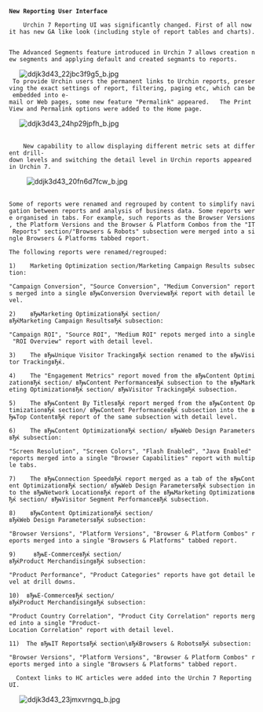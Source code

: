          
   
 
 '''New Reporting User Interface''' 

 
   
 
     Urchin 7 Reporting UI was significantly changed. First of all now it has new GA like look (including style of report tables and charts).  

 
 The Advanced Segments feature introduced in Urchin 7 allows creation new segments and applying default and created segmants to reports.  

    [[Image:ddjk3d43_22jbc3f9g5_b.jpg]]
  To provide Urchin users the permanent links to Urchin reports, preserving the exact settings of report, filtering, paging etc, which can be embedded into e-mail or Web pages, some new feature "Permalink" appeared.   The Print View and Permalink options were added to the Home page. 
   
    [[Image:ddjk3d43_24hp29jpfh_b.jpg]]    
   
 
     New capability to allow displaying different metric sets at different drill-down levels and switching the detail level in Urchin reports appeared in Urchin 7.  

      [[Image:ddjk3d43_20fn6d7fcw_b.jpg]] 
 
       
 Some of reports were renamed and regrouped by content to simplify navigation between reports and analysis of business data. Some reports were organised in tabs. For example, such reports as the Browser Versions, the Platform Versions and the Browser &amp; Platform Combos from the "IT Reports" section/"Browsers &amp; Robots" subsection were merged into a single Browsers &amp; Platforms tabbed report. 

 
   
 
 The following reports were renamed/regrouped: 

 
   
 
 1)    Marketing Optimization section/Marketing Campaign Results subsection: 

 
 "Campaign Conversion", "Source Conversion", "Medium Conversion" reports merged into a single вЂњConversion OverviewвЂќ report with detail level. 

 
 2)    вЂњMarketing OptimizationвЂќ section/вЂќMarketing Campaign ResultsвЂќ subsection: 

 
 "Campaign ROI", "Source ROI", "Medium ROI" repots merged into a single "ROI Overview" report with detail level. 

 
 3)    The вЂњUnique Visitor TrackingвЂќ section renamed to the вЂњVisitor TrackingвЂќ. 

 
 4)    The "Engagement Metrics" report moved from the вЂњContent OptimizationвЂќ section/ вЂњContent PerformanceвЂќ subsection to the вЂњMarketing OptimizationвЂќ section/ вЂњVisitor TrackingвЂќ subsection. 

 
 5)    The вЂњContent By TitlesвЂќ report merged from the вЂњContent OptimizationвЂќ section/ вЂњContent PerformanceвЂќ subsection into the вЂњTop ContentвЂќ report of the same subsection with detail level. 

 
 6)    The вЂњContent OptimizationвЂќ section/ вЂњWeb Design ParametersвЂќ subsection: 

 
 "Screen Resolution", "Screen Colors", "Flash Enabled", "Java Enabled" reports merged into a single "Browser Capabilities" report with multiple tabs. 

 
 7)    The вЂњConnection SpeedвЂќ report merged as a tab of the вЂњContent OptimizationвЂќ section/ вЂњWeb Design ParametersвЂќ subsection into the вЂњNetwork LocationвЂќ report of the вЂњMarketing OptimizationвЂќ section/ вЂњVisitor Segment PerformanceвЂќ subsection. 

 
 8)    вЂњContent OptimizationвЂќ section/вЂќWeb Design ParametersвЂќ subsection: 

 
 "Browser Versions", "Platform Versions", "Browser &amp; Platform Combos" reports merged into a single "Browsers &amp; Platforms" tabbed report.  

 
 9)     вЂњE-CommerceвЂќ section/вЂќProduct MerchandisingвЂќ subsection:  

 
 "Product Performance", "Product Categories" reports have got detail level at drill downs.  

 
 10)  вЂњE-CommerceвЂќ section/вЂќProduct MerchandisingвЂќ subsection:  

 
 "Product Country Correlation", "Product City Correlation" reports merged into a single "Product-Location Correlation" report with detail level. 

 
 11)  The вЂњIT ReportsвЂќ section\вЂќBrowsers &amp; RobotsвЂќ subsection: 

 
 "Browser Versions", "Platform Versions", "Browser &amp; Platform Combos" reports merged into a single "Browsers &amp; Platforms" tabbed report. 

     

   Context links to HC articles were added into the Urchin 7 Reporting UI. 

 
   
    [[Image:ddjk3d43_23jmxvrngq_b.jpg]]      
   
   
